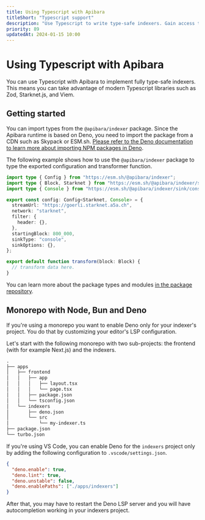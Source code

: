 ```yaml
---
title: Using Typescript with Apibara
titleShort: "Typescript support"
description: "Use Typescript to write type-safe indexers. Gain access to libraries such as Zod, Starknet.js, and Viem."
priority: 89
updatedAt: 2024-01-15 10:00
---
```


# Using Typescript with Apibara

You can use Typescript with Apibara to implement fully type-safe indexers. This
means you can take advantage of modern Typescript libraries such as Zod,
Starknet.js, and Viem.

## Getting started

You can import types from the `@apibara/indexer` package. Since the Apibara
runtime is based on Deno, you need to import the package from a CDN such as
Skypack or ESM.sh. [Please refer to the Deno documentation to learn more about
importing NPM packages in Deno](https://deno.land/manual/node/cdns).

The following example shows how to use the `@apibara/indexer` package to type
the exported configuration and transformer function.

```ts
import type { Config } from "https://esm.sh/@apibara/indexer";
import type { Block, Starknet } from "https://esm.sh/@apibara/indexer/starknet";
import type { Console } from "https://esm.sh/@apibara/indexer/sink/console";

export const config: Config<Starknet, Console> = {
  streamUrl: "https://goerli.starknet.a5a.ch",
  network: "starknet",
  filter: {
    header: {},
  },
  startingBlock: 800_000,
  sinkType: "console",
  sinkOptions: {},
};

export default function transform(block: Block) {
  // transform data here.
}
```

You can learn more about the package types and modules [in the package
repository](https://github.com/apibara/typescript-sdk/tree/main/packages/indexer).

## Monorepo with Node, Bun and Deno

If you're using a monorepo you want to enable Deno only for your indexer's project. You do that by customizing your editor's LSP configuration.

Let's start with the following monorepo with two sub-projects: the frontend (with for example Next.js) and the indexers.

```txt
.
├── apps
│   ├── frontend
│   │   ├── app
│   │   │   ├── layout.tsx
│   │   │   └── page.tsx
│   │   ├── package.json
│   │   └── tsconfig.json
│   └── indexers
│       ├── deno.json
│       └── src
│           └── my-indexer.ts
├── package.json
└── turbo.json
```

If you're using VS Code, you can enable Deno for the `indexers` project only by adding the following configuration to `.vscode/settings.json`.

```json
{
  "deno.enable": true,
  "deno.lint": true,
  "deno.unstable": false,
  "deno.enablePaths": ["./apps/indexers"]
}
```

After that, you may have to restart the Deno LSP server and you will have autocompletion working in your indexers project.
